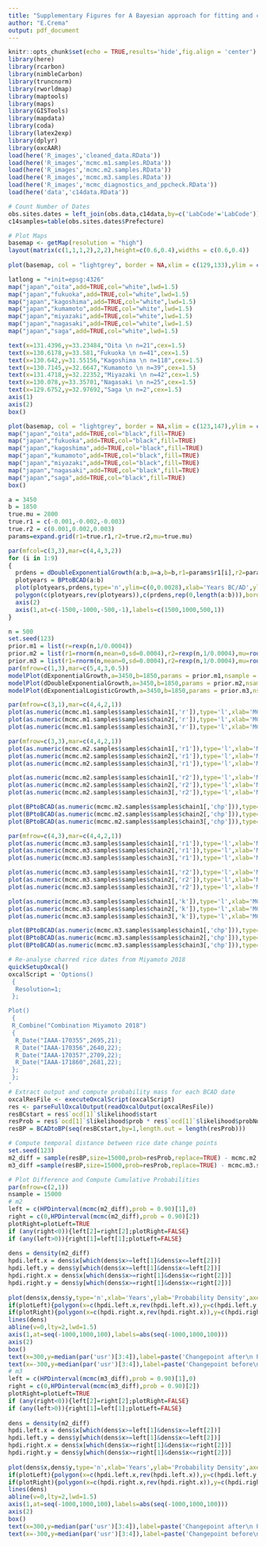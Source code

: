 ```yaml
---
title: "Supplementary Figures for A Bayesian approach for fitting and comparing demographic growth models of radiocarbon dates: a case study on the Jomon-Yayoi transition in Kyushu (Japan)"
author: "E.Crema"
output: pdf_document
---
```


```r
knitr::opts_chunk$set(echo = TRUE,results='hide',fig.align = 'center')
library(here)
library(rcarbon)
library(nimbleCarbon)
library(truncnorm)
library(rworldmap) 
library(maptools) 
library(maps) 
library(GISTools) 
library(mapdata) 
library(coda)
library(latex2exp)
library(dplyr)
library(oxcAAR)
load(here('R_images','cleaned_data.RData'))
load(here('R_images','mcmc.m1.samples.RData'))
load(here('R_images','mcmc.m2.samples.RData'))
load(here('R_images','mcmc.m3.samples.RData'))
load(here('R_images','mcmc_diagnostics_and_ppcheck.RData'))
load(here('data','c14data.RData'))

```


```r
# Count Number of Dates
obs.sites.dates = left_join(obs.data,c14data,by=c('LabCode'='LabCode'))
c14samples=table(obs.sites.dates$Prefecture)

# Plot Maps
basemap <- getMap(resolution = "high")
layout(matrix(c(1,1,1,2),2,2),height=c(0.6,0.4),widths = c(0.6,0.4))
  
plot(basemap, col = "lightgrey", border = NA,xlim = c(129,133),ylim = c(30.9,34.3))

latlong = "+init=epsg:4326"
map("japan","oita",add=TRUE,col="white",lwd=1.5)
map("japan","fukuoka",add=TRUE,col="white",lwd=1.5)
map("japan","kagoshima",add=TRUE,col="white",lwd=1.5)
map("japan","kumamoto",add=TRUE,col="white",lwd=1.5)
map("japan","miyazaki",add=TRUE,col="white",lwd=1.5)
map("japan","nagasaki",add=TRUE,col="white",lwd=1.5)
map("japan","saga",add=TRUE,col="white",lwd=1.5)

text(x=131.4396,y=33.23484,"Oita \n n=21",cex=1.5)
text(x=130.6178,y=33.581,"Fukuoka \n n=41",cex=1.5)
text(x=130.642,y=31.55156,"Kagoshima \n n=118",cex=1.5)
text(x=130.7145,y=32.6647,"Kumamoto \n n=39",cex=1.5)
text(x=131.4718,y=32.22352,"Miyazaki \n n=42",cex=1.5)
text(x=130.078,y=33.35701,"Nagasaki \n n=25",cex=1.5)
text(x=129.6752,y=32.97692,"Saga \n n=2",cex=1.5)
axis(1)
axis(2)
box()

plot(basemap, col = "lightgrey", border = NA,xlim = c(123,147),ylim = c(31,48))
map("japan","oita",add=TRUE,col="black",fill=TRUE)
map("japan","fukuoka",add=TRUE,col="black",fill=TRUE)
map("japan","kagoshima",add=TRUE,col="black",fill=TRUE)
map("japan","kumamoto",add=TRUE,col="black",fill=TRUE)
map("japan","miyazaki",add=TRUE,col="black",fill=TRUE)
map("japan","nagasaki",add=TRUE,col="black",fill=TRUE)
map("japan","saga",add=TRUE,col="black",fill=TRUE)
box()
```
\begin{center}
Figure S1: Geographic distribution of radiocarbon dates
\end{center}
\newpage


```r
a = 3450
b = 1850
true.mu = 2800
true.r1 = c(-0.001,-0.002,-0.003)
true.r2 = c(0.001,0.002,0.003)
params=expand.grid(r1=true.r1,r2=true.r2,mu=true.mu)

par(mfcol=c(3,3),mar=c(4,4,3,2))
for (i in 1:9)
{
  prdens = dDoubleExponentialGrowth(a:b,a=a,b=b,r1=params$r1[i],r2=params$r2[i],mu=params$mu[i],log=FALSE)
  plotyears = BPtoBCAD(a:b)
  plot(plotyears,prdens,type='n',ylim=c(0,0.0028),xlab='Years BC/AD',ylab='Probability Mass',main=paste('Setting ',i),font.main = 1,cex.main=1.2,axes=FALSE)
  polygon(c(plotyears,rev(plotyears)),c(prdens,rep(0,length(a:b))),border=NA,col='darkgrey')
  axis(2)
  axis(1,at=c(-1500,-1000,-500,-1),labels=c(1500,1000,500,1))
}
```
\begin{center}
Figure S2: Growth Models for Experiment 4
\end{center}
\newpage


```r
n = 500
set.seed(123)
prior.m1 = list(r=rexp(n,1/0.0004))
prior.m2 = list(r1=rnorm(n,mean=0,sd=0.0004),r2=rexp(n,1/0.0004),mu=round(rtruncnorm(n,mean=2625,a=1850,b=3400)))
prior.m3 = list(r1=rnorm(n,mean=0,sd=0.0004),r2=rexp(n,1/0.0004),mu=round(rtruncnorm(n,mean=2625,a=1850,b=3400)),k=rtruncnorm(n,mean=0.1,sd=0.1,a=0.0001,b=0.5))
par(mfrow=c(1,3),mar=c(5,4,3,0.5))
modelPlot(dExponentialGrowth,a=3450,b=1850,params = prior.m1,nsample = 500,alpha=0.05,main='m1',calendar='BCAD',ylim=c(0,0.0025))
modelPlot(dDoubleExponentialGrowth,a=3450,b=1850,params = prior.m2,nsample = 500,alpha=0.05,main='m2',calendar='BCAD',ylim=c(0,0.0025))
modelPlot(dExponentialLogisticGrowth,a=3450,b=1850,params = prior.m3,nsample = 500,alpha=0.05,main='m3',calendar='BCAD',ylim=c(0,0.0025))
```
\begin{center}
Figure S3: Prior Predictive Checks
\end{center}
\newpage

```r
par(mfrow=c(3,1),mar=c(4,4,2,1))
plot(as.numeric(mcmc.m1.samples$samples$chain1[,'r']),type='l',xlab='MCMC Sample',ylab=TeX('$r$'),main='Chain 1')
plot(as.numeric(mcmc.m1.samples$samples$chain2[,'r']),type='l',xlab='MCMC Sample',ylab=TeX('$r$'),main='Chain 2')
plot(as.numeric(mcmc.m1.samples$samples$chain3[,'r']),type='l',xlab='MCMC Sample',ylab=TeX('$r$'),main='Chain 3')
```
\begin{center}
Figure S4: Model 1 Trace Plots
\end{center}
\newpage

```r
par(mfrow=c(3,3),mar=c(4,4,2,1))
plot(as.numeric(mcmc.m2.samples$samples$chain1[,'r1']),type='l',xlab='MCMC Sample',ylab=TeX('$r_1$'),main='Chain 1')
plot(as.numeric(mcmc.m2.samples$samples$chain2[,'r1']),type='l',xlab='MCMC Sample',ylab=TeX('$r_1$'),main='Chain 2')
plot(as.numeric(mcmc.m2.samples$samples$chain3[,'r1']),type='l',xlab='MCMC Sample',ylab=TeX('$r_1$'),main='Chain 3')

plot(as.numeric(mcmc.m2.samples$samples$chain1[,'r2']),type='l',xlab='MCMC Sample',ylab=TeX('$r_2$'),main='Chain 1')
plot(as.numeric(mcmc.m2.samples$samples$chain2[,'r2']),type='l',xlab='MCMC Sample',ylab=TeX('$r_2$'),main='Chain 2')
plot(as.numeric(mcmc.m2.samples$samples$chain3[,'r2']),type='l',xlab='MCMC Sample',ylab=TeX('$r_2$'),main='Chain 3')

plot(BPtoBCAD(as.numeric(mcmc.m2.samples$samples$chain1[,'chp'])),type='l',xlab='MCMC Sample',ylab=TeX('$c$'),main='Chain 1')
plot(BPtoBCAD(as.numeric(mcmc.m2.samples$samples$chain2[,'chp'])),type='l',xlab='MCMC Sample',ylab=TeX('$c$'),main='Chain 2')
plot(BPtoBCAD(as.numeric(mcmc.m2.samples$samples$chain3[,'chp'])),type='l',xlab='MCMC Sample',ylab=TeX('$c$'),main='Chain 3')
```
\begin{center}
Figure S5: Model 2 Trace Plots
\end{center}
\newpage

```r
par(mfrow=c(4,3),mar=c(4,4,2,1))
plot(as.numeric(mcmc.m3.samples$samples$chain1[,'r1']),type='l',xlab='MCMC Sample',ylab=TeX('$r_1$'),main='Chain 1')
plot(as.numeric(mcmc.m3.samples$samples$chain2[,'r1']),type='l',xlab='MCMC Sample',ylab=TeX('$r_1$'),main='Chain 2')
plot(as.numeric(mcmc.m3.samples$samples$chain3[,'r1']),type='l',xlab='MCMC Sample',ylab=TeX('$r_1$'),main='Chain 3')

plot(as.numeric(mcmc.m3.samples$samples$chain1[,'r2']),type='l',xlab='MCMC Sample',ylab=TeX('$r_2$'),main='Chain 1')
plot(as.numeric(mcmc.m3.samples$samples$chain2[,'r2']),type='l',xlab='MCMC Sample',ylab=TeX('$r_2$'),main='Chain 2')
plot(as.numeric(mcmc.m3.samples$samples$chain3[,'r2']),type='l',xlab='MCMC Sample',ylab=TeX('$r_2$'),main='Chain 3')

plot(as.numeric(mcmc.m3.samples$samples$chain1[,'k']),type='l',xlab='MCMC Sample',ylab=TeX('$k$'),main='Chain 1')
plot(as.numeric(mcmc.m3.samples$samples$chain2[,'k']),type='l',xlab='MCMC Sample',ylab=TeX('$k$'),main='Chain 2')
plot(as.numeric(mcmc.m3.samples$samples$chain3[,'k']),type='l',xlab='MCMC Sample',ylab=TeX('$k$'),main='Chain 3')

plot(BPtoBCAD(as.numeric(mcmc.m3.samples$samples$chain1[,'chp'])),type='l',xlab='MCMC Sample',ylab=TeX('$c$'),main='Chain 1')
plot(BPtoBCAD(as.numeric(mcmc.m3.samples$samples$chain2[,'chp'])),type='l',xlab='MCMC Sample',ylab=TeX('$c$'),main='Chain 2')
plot(BPtoBCAD(as.numeric(mcmc.m3.samples$samples$chain3[,'chp'])),type='l',xlab='MCMC Sample',ylab=TeX('$c$'),main='Chain 3')
```
\begin{center}
Figure S6: Model 3 Trace Plots
\end{center}
\newpage


```r
# Re-analyse charred rice dates from Miyamoto 2018
quickSetupOxcal()
oxcalScript = 'Options()
 {
  Resolution=1;
 }; 

Plot()
 {
 R_Combine("Combination Miyamoto 2018")
 {
  R_Date("IAAA-170355",2695,21);
  R_Date("IAAA-170356",2640,22);
  R_Date("IAAA-170357",2709,22);
  R_Date("IAAA-171860",2681,22);
 };
 };
'
# Extract output and compute probability mass for each BCAD date
oxcalResFile <- executeOxcalScript(oxcalScript)
res <- parseFullOxcalOutput(readOxcalOutput(oxcalResFile))
resBCstart = res$`ocd[1]`$likelihood$start
resProb = res$`ocd[1]`$likelihood$prob * res$`ocd[1]`$likelihood$probNorm
resBP = BCADtoBP(seq(resBCstart,by=1,length.out = length(resProb)))

# Compute temporal distance between rice date change points
set.seed(123)
m2_diff = sample(resBP,size=15000,prob=resProb,replace=TRUE) - mcmc.m2.samples$samples$chain1[,'chp'] 
m3_diff =sample(resBP,size=15000,prob=resProb,replace=TRUE) - mcmc.m3.samples$samples$chain1[,'chp']

# Plot Difference and Compute Cumulative Probabilities
par(mfrow=c(2,1))
nsample = 15000
# m2
left = c(HPDinterval(mcmc(m2_diff),prob = 0.90)[1],0)
right = c(0,HPDinterval(mcmc(m2_diff),prob = 0.90)[2])
plotRight=plotLeft=TRUE
if (any(right<0)){left[2]=right[2];plotRight=FALSE}
if (any(left>0)){right[1]=left[1];plotLeft=FALSE}
    
dens = density(m2_diff)
hpdi.left.x = dens$x[which(dens$x>=left[1]&dens$x<=left[2])]
hpdi.left.y = dens$y[which(dens$x>=left[1]&dens$x<=left[2])]
hpdi.right.x = dens$x[which(dens$x>=right[1]&dens$x<=right[2])]
hpdi.right.y = dens$y[which(dens$x>=right[1]&dens$x<=right[2])]
  
plot(dens$x,dens$y,type='n',xlab='Years',ylab='Probability Density',axes=FALSE,xlim=c(-500,500),main='m2 changepoint vs earliest occurence of rice')
if(plotLeft){polygon(x=c(hpdi.left.x,rev(hpdi.left.x)),y=c(hpdi.left.y,rep(0,length(hpdi.left.y))),border=NA,col='lightblue')}
if(plotRight){polygon(x=c(hpdi.right.x,rev(hpdi.right.x)),y=c(hpdi.right.y,rep(0,length(hpdi.right.y))),border=NA,col='lightpink')}
lines(dens)
abline(v=0,lty=2,lwd=1.5)
axis(1,at=seq(-1000,1000,100),labels=abs(seq(-1000,1000,100)))
axis(2)
box()
text(x=300,y=median(par('usr')[3:4]),label=paste('Changepoint after\n P=',round(sum(m2_diff>0)/length(m2_diff),2)),cex=0.8)
text(x=-300,y=median(par('usr')[3:4]),label=paste('Changepoint before\n P=',round(sum(m2_diff<0)/length(m2_diff),2)),cex=0.8)
# m3
left = c(HPDinterval(mcmc(m3_diff),prob = 0.90)[1],0)
right = c(0,HPDinterval(mcmc(m3_diff),prob = 0.90)[2])
plotRight=plotLeft=TRUE
if (any(right<0)){left[2]=right[2];plotRight=FALSE}
if (any(left>0)){right[1]=left[1];plotLeft=FALSE}
    
dens = density(m2_diff)
hpdi.left.x = dens$x[which(dens$x>=left[1]&dens$x<=left[2])]
hpdi.left.y = dens$y[which(dens$x>=left[1]&dens$x<=left[2])]
hpdi.right.x = dens$x[which(dens$x>=right[1]&dens$x<=right[2])]
hpdi.right.y = dens$y[which(dens$x>=right[1]&dens$x<=right[2])]
  
plot(dens$x,dens$y,type='n',xlab='Years',ylab='Probability Density',axes=FALSE,xlim=c(-500,500),main='m3 changepoint vs earliest occurence of rice')
if(plotLeft){polygon(x=c(hpdi.left.x,rev(hpdi.left.x)),y=c(hpdi.left.y,rep(0,length(hpdi.left.y))),border=NA,col='lightblue')}
if(plotRight){polygon(x=c(hpdi.right.x,rev(hpdi.right.x)),y=c(hpdi.right.y,rep(0,length(hpdi.right.y))),border=NA,col='lightpink')}
lines(dens)
abline(v=0,lty=2,lwd=1.5)
axis(1,at=seq(-1000,1000,100),labels=abs(seq(-1000,1000,100)))
axis(2)
box()
text(x=300,y=median(par('usr')[3:4]),label=paste('Changepoint after\n P=',round(sum(m3_diff>0)/length(m3_diff),2)),cex=0.8)
text(x=-300,y=median(par('usr')[3:4]),label=paste('Changepoint before\n P=',round(sum(m3_diff<0)/length(m3_diff),2)),cex=0.8)
```
\begin{center}
Figure S7: Time difference between earliest dated evidence of charred rice in Kyushu (from Miyamoto 2018) and inferred change-point in growth rate for models 2 and 3. Differences were computed by comparing 15,000 random pairs of posterior samples from the two events. The highlighted region represents the 90% HPD density interval. Rice dates were calibrated using IntCal20 and combined using the R_Combine function in OxCal (via the OxCAAR R package).
\end{center}
\newpage